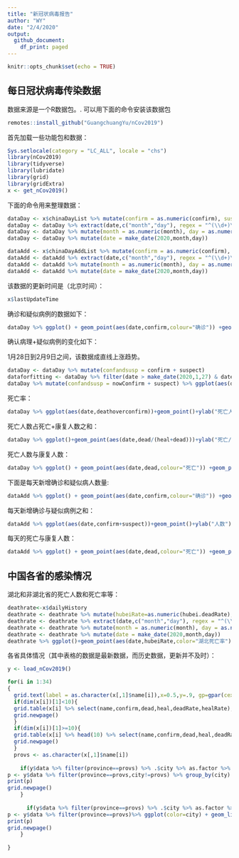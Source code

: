```yaml
---
title: "新冠状病毒报告"
author: "WY"
date: "2/4/2020"
output:
  github_document:
    df_print: paged
---
```


```r
knitr::opts_chunk$set(echo = TRUE)
```

## 每日冠状病毒传染数据

数据来源是一个R数据包。. 可以用下面的命令安装该数据包

```r
remotes::install_github("GuangchuangYu/nCov2019")
```

首先加载一些功能包和数据：
```r
Sys.setlocale(category = "LC_ALL", locale = "chs")
library(nCov2019)
library(tidyverse)
library(lubridate)
library(grid)
library(gridExtra)
x <- get_nCov2019()
```

下面的命令用来整理数据：
```r
dataDay <- x$chinaDayList %>% mutate(confirm = as.numeric(confirm), suspect = as.numeric(suspect), dead = as.numeric(dead), heal = as.numeric(heal), deathoverconfirm = dead/confirm)
dataDay <- dataDay %>% extract(date,c("month","day"), regex = "^(\\d+)\\.(\\d+)$",remove = FALSE) 
dataDay <- dataDay %>% mutate(month = as.numeric(month), day = as.numeric(day))
dataDay <- dataDay %>% mutate(date = make_date(2020,month,day))

dataAdd <- x$chinaDayAddList %>% mutate(confirm = as.numeric(confirm), suspect = as.numeric(suspect), dead = as.numeric(dead), heal = as.numeric(heal), deathoverconfirm = dead/confirm)
dataAdd <- dataAdd %>% extract(date,c("month","day"), regex = "^(\\d+)\\.(\\d+)$",remove = FALSE) 
dataAdd <- dataAdd %>% mutate(month = as.numeric(month), day = as.numeric(day))
dataAdd <- dataAdd %>% mutate(date = make_date(2020,month,day))

```

该数据的更新时间是（北京时间）：
```r
x$lastUpdateTime
```


确诊和疑似病例的数据如下：

```r
dataDay %>% ggplot() + geom_point(aes(date,confirm,colour="确诊")) +geom_point(aes(date,suspect,color="疑似")) +theme(legend.position="right")+ylab("病例数")+labs(colour="类别")+scale_color_manual(values=c("blue","red"))+xlab("")
```

确认病理+疑似病例的变化如下：

1月28日到2月9日之间，该数据成直线上涨趋势。

```r
dataDay <- dataDay %>% mutate(confandsusp = confirm + suspect)
dataforfitting <- dataDay %>% filter(date > make_date(2020,1,27) & date < make_date(2020,2,9)) 
dataDay %>% mutate(confandsusp = nowConfirm + suspect) %>% ggplot(aes(date,confandsusp))+geom_point()+ylab("现有确诊+疑似")
```


死亡率：

```r
dataDay %>% ggplot(aes(date,deathoverconfirm))+geom_point()+ylab("死亡人数/确诊人数")+xlab("")
```

死亡人数占死亡+康复人数之和：

```r
dataDay %>% ggplot()+geom_point(aes(date,dead/(heal+dead)))+ylab("死亡/(死亡+康复)")+xlab("")
```

死亡人数与康复人数：

```r
dataDay %>% ggplot() + geom_point(aes(date,dead,colour="死亡")) +geom_point(aes(date,heal,color="康复")) +theme(legend.position="right")+ylab("人数")+labs(colour="类别")+scale_color_manual(values=c("black","red"))+xlab("")
```


下面是每天新增确诊和疑似病人数量:

```r
dataAdd %>% ggplot() + geom_point(aes(date,confirm,colour="确诊")) +geom_point(aes(date,suspect,color="疑似")) +theme(legend.position="right")+ylab("人数")+labs(colour="类别")+scale_color_manual(values=c("blue","red"))+xlab("")
```

每天新增确诊与疑似病例之和：

```r
dataAdd %>% ggplot(aes(date,confirm+suspect))+geom_point()+ylab("人数")+xlab("")
```

每天的死亡与康复人数：

```r
dataAdd %>% ggplot() + geom_point(aes(date,dead,colour="死亡")) +geom_point(aes(date,heal,color="康复")) +theme(legend.position="right")+ylab("Number of cases")+labs(colour="Type")+scale_color_manual(values=c("black","red"))+xlab("")
```

## 中国各省的感染情况

湖北和非湖北省的死亡人数和死亡率等：

```r
deathrate<-x$dailyHistory
deathrate <- deathrate %>% mutate(hubeiRate=as.numeric(hubei.deadRate), notHubeiRate=as.numeric(notHubei.deadRate), countryRate=as.numeric(country.deadRate))
deathrate <- deathrate %>% extract(date,c("month","day"), regex = "^(\\d+)\\.(\\d+)$",remove = FALSE) 
deathrate <- deathrate %>% mutate(month = as.numeric(month), day = as.numeric(day))
deathrate <- deathrate %>% mutate(date = make_date(2020,month,day))
deathrate %>% ggplot()+geom_point(aes(date,hubeiRate,color="湖北死亡率"))+geom_point(aes(date,notHubeiRate,color="非湖北死亡率"))+geom_point(aes(date,countryRate,color="中国总死亡率"))+ ylab("百分比(%)")+xlab("")
```


各省具体情况（其中表格的数据是最新数据，而历史数据，更新并不及时）：

```r
y <- load_nCov2019()

```

```r
for(i in 1:34)
{
  grid.text(label = as.character(x[,1]$name[i]),x=0.5,y=.9, gp=gpar(cex=2))
  if(dim(x[i])[1]<10){
  grid.table(x[i] %>% select(name,confirm,dead,heal,deadRate,healRate),vp=viewport(x=0.5,y=.5,width=1,height=1))
  grid.newpage()
  }
  if(dim(x[i])[1]>=10){
  grid.table(x[i] %>% head(10) %>% select(name,confirm,dead,heal,deadRate,healRate),vp=viewport(x=0.5,y=.5,width=1,height=1))
  grid.newpage()
  }
  provs <- as.character(x[,1]$name[i])
  
    if(y$data %>% filter(province==provs) %>% .$city %>% as.factor %>% levels %>% length != 1){
p <- y$data %>% filter(province==provs,city!=provs) %>% group_by(city) %>% ggplot(color=city) + geom_line(aes(time,cum_confirm,color=city))+geom_point(aes(time,cum_confirm,color=city))+ylab(paste(provs," 确诊人数"))+xlab("")
print(p)
grid.newpage()
    }
  
      if(y$data %>% filter(province==provs) %>% .$city %>% as.factor %>% levels %>% length == 1){
p <- y$data %>% filter(province==provs)%>% ggplot(color=city) + geom_line(aes(time,cum_confirm,color=city))+geom_point(aes(time,cum_confirm,color=city))+ylab(paste(provs," 确诊人数"))+xlab("")
print(p)
grid.newpage()
    }
  
}
```


